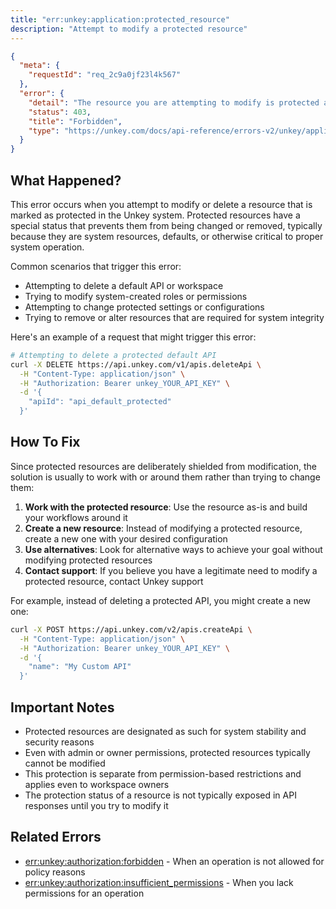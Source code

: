 ```yaml
---
title: "err:unkey:application:protected_resource"
description: "Attempt to modify a protected resource"
---
```



```json Example
{
  "meta": {
    "requestId": "req_2c9a0jf23l4k567"
  },
  "error": {
    "detail": "The resource you are attempting to modify is protected and cannot be changed",
    "status": 403,
    "title": "Forbidden",
    "type": "https://unkey.com/docs/api-reference/errors-v2/unkey/application/protected_resource"
  }
}
```

## What Happened?

This error occurs when you attempt to modify or delete a resource that is marked as protected in the Unkey system. Protected resources have a special status that prevents them from being changed or removed, typically because they are system resources, defaults, or otherwise critical to proper system operation.

Common scenarios that trigger this error:
- Attempting to delete a default API or workspace
- Trying to modify system-created roles or permissions
- Attempting to change protected settings or configurations
- Trying to remove or alter resources that are required for system integrity

Here's an example of a request that might trigger this error:

```bash
# Attempting to delete a protected default API
curl -X DELETE https://api.unkey.com/v1/apis.deleteApi \
  -H "Content-Type: application/json" \
  -H "Authorization: Bearer unkey_YOUR_API_KEY" \
  -d '{
    "apiId": "api_default_protected"
  }'
```

## How To Fix

Since protected resources are deliberately shielded from modification, the solution is usually to work with or around them rather than trying to change them:

1. **Work with the protected resource**: Use the resource as-is and build your workflows around it
2. **Create a new resource**: Instead of modifying a protected resource, create a new one with your desired configuration
3. **Use alternatives**: Look for alternative ways to achieve your goal without modifying protected resources
4. **Contact support**: If you believe you have a legitimate need to modify a protected resource, contact Unkey support

For example, instead of deleting a protected API, you might create a new one:

```bash
curl -X POST https://api.unkey.com/v2/apis.createApi \
  -H "Content-Type: application/json" \
  -H "Authorization: Bearer unkey_YOUR_API_KEY" \
  -d '{
    "name": "My Custom API"
  }'
```

## Important Notes

- Protected resources are designated as such for system stability and security reasons
- Even with admin or owner permissions, protected resources typically cannot be modified
- This protection is separate from permission-based restrictions and applies even to workspace owners
- The protection status of a resource is not typically exposed in API responses until you try to modify it

## Related Errors
- [err:unkey:authorization:forbidden](../authorization/forbidden) - When an operation is not allowed for policy reasons
- [err:unkey:authorization:insufficient_permissions](../authorization/insufficient_permissions) - When you lack permissions for an operation
